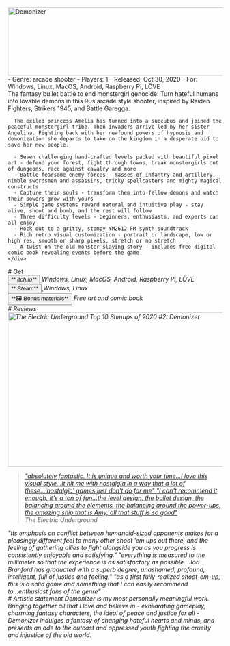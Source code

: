 



<section>
  <img
    class="logo"
    srcset={Logo}
    alt="Demonizer"
    width="640"
    height="160"
    style={{display: 'block', marginLeft: 'auto', marginRight: 'auto'}}
  />
</section>
<section>
  <div class='grid'>
    <div>
      <Gallery id='media' items={GalleryItems} showActive={true} aspectRatio='16/9' />
      <article>
        - Genre: arcade shooter
        - Players: 1
        - Released: Oct 30, 2020
        - For: Windows, Linux, MacOS, Android, Raspberry Pi, LÖVE
      </article>
    </div>
    <div>
      The fantasy bullet battle to end monstergirl genocide! Turn hateful humans into lovable demons in this 90s arcade style shooter, inspired by Raiden Fighters, Strikers 1945, and Battle Garegga.

      The exiled princess Amelia has turned into a succubus and joined the peaceful monstergirl tribe. Then invaders arrive led by her sister Angelina. Fighting back with her newfound powers of hypnosis and demonization she departs to take on the kingdom in a desperate bid to save her new people.

      - Seven challenging hand-crafted levels packed with beautiful pixel art - defend your forest, fight through towns, break monstergirls out of dungeons, race against cavalry and more
      - Battle fearsome enemy forces - masses of infantry and artillery, nimble swordsmen and assassins, tricky spellcasters and mighty magical constructs
      - Capture their souls - transform them into fellow demons and watch their powers grow with yours
      - Simple game systems reward natural and intuitive play - stay alive, shoot and bomb, and the rest will follow
      - Three difficulty levels - beginners, enthusiasts, and experts can all enjoy
      - Rock out to a gritty, stompy YM2612 FM synth soundtrack
      - Rich retro visual customization - portrait or landscape, low or high res, smooth or sharp pixels, stretch or no stretch
      - A twist on the old monster-slaying story - includes free digital comic book revealing events before the game
    </div>
  </div>
</section>
<section>
  # Get
  <div class='grid'>
    <div>
      <a target='__blank' href='https://ioribranford.itch.io/demonizer'>
        <button>**<i class='fa-brands fa-itch-io'/> itch.io**</button>
      </a>
      Windows, Linux, MacOS, Android, Raspberry Pi, LÖVE
    </div>
    <div>
      <a target='__blank' href='https://store.steampowered.com/app/1091390/Demonizer'>
        <button>**<i class='fa-brands fa-steam'/> Steam**</button>
      </a>
      Windows, Linux
    </div>
    <div>
      <a href='/demonizer/bonus'>
        <button class='secondary'>**🖼 Bonus materials**</button>
      </a>
      Free art and comic book
    </div>
  </div>
</section>
<section>
  # Reviews
  <div class='grid'>
    <ReviewQuote source='The Electric Underground Top 10 Shmups of 2020' href='https://youtu.be/ARlyXXCQER0&t=891'>
      <img srcset={Top10_2020} alt='The Electric Underground Top 10 Shmups of 2020 #2: Demonizer'
        width='640' height='360'
        sizes='(max-width: 575px) 360px, 640px'
        />
    </ReviewQuote>
    <blockquote>
      <a target='__blank' href="https://www.youtube.com/watch?v=F_kMbAAn8X8">
        "absolutely fantastic. It is unique and worth your time...I love this visual style...it hit me with nostalgia in a way that a lot of these...'nostalgic' games just don't do for me"
      </a>
      <a  target='__blank' href='https://youtu.be/R7rHL_ZnVBw'>
        "I can't recommend it enough, it's a ton of fun...the level design, the bullet design, the balancing around the elements, the balancing around the power-ups, the amazing ship that is Amy, all that stuff is so good"
      </a>
      <footer>
        <cite>The Electric Underground</cite>
      </footer>
    </blockquote>
  </div>
  <div class='grid'>
    <ReviewQuote source='Rice Digital' href='https://ricedigital.co.uk/blissful-death-demonizer/'>
      "Its emphasis on conflict between humanoid-sized opponents makes for a pleasingly different feel to many other shoot ’em ups out there, and the feeling of gathering allies to fight alongside you as you progress is consistently enjoyable and satisfying."
    </ReviewQuote>
    <ReviewQuote source='Isla de Monos' href='https://islademonos.com/analisis/demonizer-el-odio-al-diferente/'>
      "everything is measured to the millimeter so that the experience is as satisfactory as possible....Iori Branford has graduated with a superb degree, unashamed, profound, intelligent, full of justice and feeling."
    </ReviewQuote>
    <ReviewQuote source='RFGeneration' href='http://rfgeneration.com/podcasts/shmupclub/?name=2021-04-16_stcc_episode_033_demonizer.mp3'>
      "as a first fully-realized shoot-em-up, this is a solid game and something that I can easily recommend to...enthusiast fans of the genre"
    </ReviewQuote>
  </div>
</section>
<section>
  # Artistic statement
  Demonizer is my most personally meaningful work. Bringing together all that I love and believe in - exhilarating gameplay, charming fantasy characters, the ideal of peace and justice for all - Demonizer indulges a fantasy of changing hateful hearts and minds, and presents an ode to the outcast and oppressed youth fighting the cruelty and injustice of the old world.
</section>
